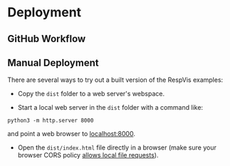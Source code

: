 
<Meta title='Contributing/Deployment'/>

# Deployment



## GitHub Workflow



## Manual Deployment

There are several ways to try out a built version of
the RespVis examples:

- Copy the `dist` folder to a web server's webspace.

- Start a local web server in the `dist` folder with a command like:
```
python3 -m http.server 8000
```
and point a web browser to [localhost:8000](http://localhost:8000/).

- Open the `dist/index.html` file directly in a browser (make
sure your browser CORS policy [allows local file
requests](https://dev.to/dengel29/loading-local-files-in-firefox-and-chrome-m9f)).

